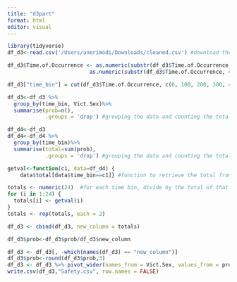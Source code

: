 ```yaml
---
title: "d3part"
format: html
editor: visual
---
```


```r
library(tidyverse)
df_d3<-read.csv('/Users/anerimodi/Downloads/cleaned.csv') #download the cleaned dataset
```

```r
df_d3$Time.of.Occurrence <- as.numeric(substr(df_d3$Time.of.Occurrence, 1, 2)) * 100 +
                          as.numeric(substr(df_d3$Time.of.Occurrence, 4, 5)) #converting time to continuous variable
```

```r
df_d3["time_bin"] = cut(df_d3$Time.of.Occurrence, c(0, 100, 200, 300, 400, 500, 600, 700, 800, 900, 1000, 1100, 1200, 1300, 1400, 1500, 1600, 1700, 1800, 1900, 2000, 2100, 2200, 2300, 2400), c('1','2','3','4','5','6','7','8','9','10','11','12','13','14','15','16','17','18','19','20','21','22','23','24'), include.lowest=TRUE) #binning the data into 24 hours
```

```r
df_d3<-df_d3 %>%
  group_by(time_bin, Vict.Sex)%>%
  summarise(prob=n(),
            .groups = 'drop') #grouping the data and counting the total crimes per time hour bin and sex of victime
```

```r
df_d4<-df_d3
df_d4<-df_d4 %>%
  group_by(time_bin)%>%
  summarise(total=sum(prob),
            .groups = 'drop') #grouping the data and counting the total crimes per time bin
```

```r
getval<-function(c1, data=df_d4) {
    data$total[data$time_bin==c1]} #function to retrieve the total from df_d4
```

```r
totals <- numeric(24)  #for each time bin, divide by the total of that time bin, to get the prob of that sex
for (i in 1:24) {
  totals[i] <- getval(i)
}
totals <- rep(totals, each = 2)

df_d3 <- cbind(df_d3, new_column = totals)
```

```r
df_d3$prob<-df_d3$prob/df_d3$new_column 
```

```r
df_d3 <- df_d3[, -which(names(df_d3) == "new_column")]
df_d3$prob<-round(df_d3$prob,3)
df_d3 <- df_d3 %>% pivot_wider(names_from = Vict.Sex, values_from = prob)
write.csv(df_d3,"Safety.csv", row.names = FALSE) 
```
